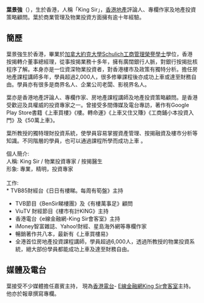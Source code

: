 {{多個問題|
{{blpdispute|time=2015-11-02T09:49:48+00:00}}
{{blpunsourced|time=2015-11-02T09:49:48+00:00}}
{{POV |time=2015-11-02T03:44:07+00:00 }}
}}
'''葉景強'''（{{bd||7月29日}}），生於香港，人稱「King Sir」，[[香港|香港]][[地產|地產]]評論人、專欄作家及地產投資策略顧問。葉於商業管理及物業投資方面擁有逾十年經驗。

== 簡歷 ==
葉景強生於香港，畢業於[[加拿大|加拿大]][[約克大學Schulich|約克大學Schulich]][[工商管理榮譽學士|工商管理榮譽學士]]學位，香港按揭轉介董事總經理，從事按揭業務十多年，擁有廣闊銀行人脈，對銀行按揭批核程序了解。本身亦是一位資深物業投資者，對香港樓市及政策有獨特分析。擔任房地產課程講師多年，學員超過2,000人，很多修畢課程後亦成功上車或達至財務自由。學員亦有很多是商界名人、企業公司老闆、影視界名人。

葉亦是香港地產評論人、專欄作家、房地產課程講師及地產投資策略顧問。是香港受歡迎及具權威的投資專家之一。曾接受多間傳媒及電台專訪，著作有Google Play Store書籍《上車買樓》《樓。轉命運》《上車又住又賺》《工商鋪小本投資入門》及《50萬上車》。

葉所教授的獨特理財投資系統，使學員容易掌握資產管理、按揭融資及樓市分析等知識。不同階層的學員，也可以通過課程所學而成功上車 。


個人簡介:<br>
人稱:  King Sir / 物業投資專家 / 按揭醫生<br>
形象:  專業，精明，投資專家<br>
<br>

工作:<br>
* TVB85財經台《日日有樓睇。每周有筍盤》主持
* TVB節目《BenSir睇樓團》及《有樓萬事足》顧問
* ViuTV 財經節目《樓市有計KING》主持
* 香港電台《e線金融網-King Sir會客室》主持
* iMoney智富雜誌、Yahoo!財經、星島海外網等專欄作家
* 暢銷著作共八本，最新有《上車買樓易》
* 全港首位房地產投資課程講師，學員超過6,000人，透過所教授的物業投資系統，絕大部份學員都能成功上車及達至財務自由。

== 媒體及電台 ==
葉接受不少媒體擔任嘉賓主持， 現為[[香港電台|香港電台]]- [[E線金融網King_Sir會客室|E線金融網King Sir會客室]]主持。他亦於報章撰寫專欄。